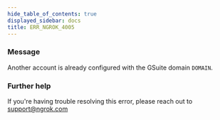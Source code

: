 ```yaml
---
hide_table_of_contents: true
displayed_sidebar: docs
title: ERR_NGROK_4005
---
```




### Message

Another account is already configured with the GSuite domain `DOMAIN`.

<ErrorDetails error="err_ngrok_4005" />

### Further help

If you're having trouble resolving this error, please reach out to [support@ngrok.com](mailto:support@ngrok.com?subject=Help%20with%20ERR_NGROK_4005)
